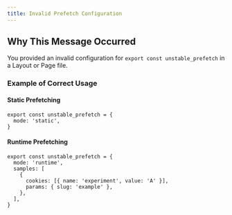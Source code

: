 ```yaml
---
title: Invalid Prefetch Configuration
---
```


## Why This Message Occurred

You provided an invalid configuration for `export const unstable_prefetch` in a Layout or Page file.

### Example of Correct Usage

#### Static Prefetching

```tsx filename="app/.../layout.tsx"
export const unstable_prefetch = {
  mode: 'static',
}
```

#### Runtime Prefetching

```tsx filename="app/[slug]/page.tsx"
export const unstable_prefetch = {
  mode: 'runtime',
  samples: [
    {
      cookies: [{ name: 'experiment', value: 'A' }],
      params: { slug: 'example' },
    },
  ],
}
```
